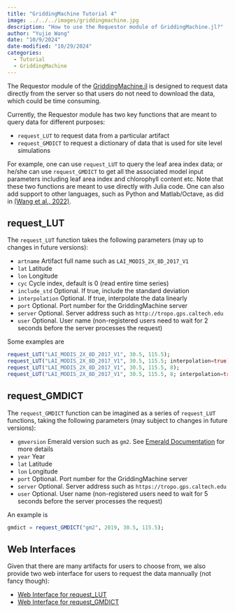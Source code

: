 ```yaml
---
title: "GriddingMachine Tutorial 4"
image: ../../../images/griddingmachine.jpg
description: "How to use the Requestor module of GriddingMachine.jl?"
author: "Yujie Wang"
date: "10/9/2024"
date-modified: "10/29/2024"
categories:
  - Tutorial
  - GriddingMachine
---
```


The Requestor module of the [GriddingMachine.jl](https://github.com/CliMA/GriddingMachine.jl){target="_blank"} is designed to request data directly from the server so that users do not need to download the data, which could be time consuming.

Currently, the Requestor module has two key functions that are meant to query data for different purposes:

- `request_LUT` to request data from a particular artifact
- `request_GMDICT` to request a dictionary of data that is used for site level simulations

For example, one can use `request_LUT` to query the leaf area index data; or he/she can use `request_GMDICT` to get all the associated model input parameters including leaf area index and chlorophyll content etc. Note that these two functions are meant to use directly with Julia code. One can also add support to other languages, such as Python and Matlab/Octave, as did in [(Wang et al., 2022)](https://doi.org/10.1038/s41597-022-01346-x){target="_blank"}.


## request_LUT

The `request_LUT` function takes the following parameters (may up to changes in future versions):

- `artname` Artifact full name such as `LAI_MODIS_2X_8D_2017_V1`
- `lat` Latitude
- `lon` Longitude
- `cyc` Cycle index, default is 0 (read entire time series)
- `include_std` Optional. If true, include the standard deviation
- `interpolation` Optional. If true, interpolate the data linearly
- `port` Optional. Port number for the GriddingMachine server
- `server` Optional. Server address such as `http://tropo.gps.caltech.edu`
- `user` Optional. User name (non-registered users need to wait for 2 seconds before the server processes the request)

Some examples are

```julia
request_LUT("LAI_MODIS_2X_8D_2017_V1", 30.5, 115.5);
request_LUT("LAI_MODIS_2X_8D_2017_V1", 30.5, 115.5; interpolation=true);
request_LUT("LAI_MODIS_2X_8D_2017_V1", 30.5, 115.5, 8);
request_LUT("LAI_MODIS_2X_8D_2017_V1", 30.5, 115.5, 8; interpolation=true);
```


## request_GMDICT

The `request_GMDICT` function can be imagined as a series of `request_LUT` functions, taking the following parameters (may subject to changes in future versions):

- `gmversion` Emerald version such as `gm2`. See [Emerald Documentation](../../emerald/emerald.html) for more details
- `year` Year
- `lat` Latitude
- `lon` Longitude
- `port` Optional. Port number for the GriddingMachine server
- `server` Optional. Server address such as `https://tropo.gps.caltech.edu`
- `user` Optional. User name (non-registered users need to wait for 5 seconds before the server processes the request)

An example is
```julia
gmdict = request_GMDICT("gm2", 2019, 30.5, 115.5);
```


## Web Interfaces

Given that there are many artifacts for users to choose from, we also provide two web interface for users to request the data mannually (not fancy though):

- [Web Interface for request_LUT](http://tropo.gps.caltech.edu:5055/gm_artifact_form){target="_blank"}
- [Web Interface for request_GMDICT](http://tropo.gps.caltech.edu:5055/gm_dict_form){target="_blank"}
